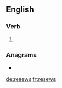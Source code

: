 ==English==

===Verb===
{{head|en|verb form}}

# {{en-third-person singular of|resew}}

===Anagrams===
* {{l|en|sewers}}

[[de:resews]]
[[fr:resews]]